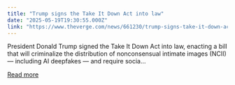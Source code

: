 ```yaml
---
title: "Trump signs the Take It Down Act into law"
date: "2025-05-19T19:30:55.000Z"
link: "https://www.theverge.com/news/661230/trump-signs-take-it-down-act-ai-deepfakes"
---
```


President Donald Trump signed the Take It Down Act into law, enacting a bill that will criminalize the distribution of nonconsensual intimate images (NCII) — including AI deepfakes — and require socia...

[Read more](https://www.theverge.com/news/661230/trump-signs-take-it-down-act-ai-deepfakes)

